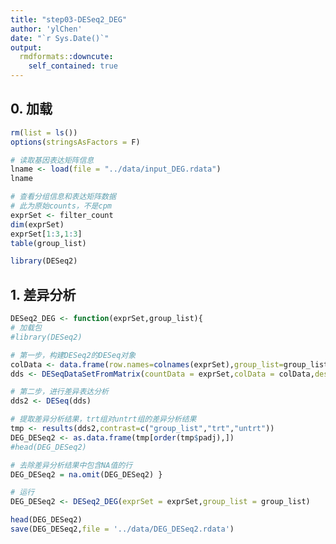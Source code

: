 ```yaml
---
title: "step03-DESeq2_DEG"
author: 'ylChen'
date: "`r Sys.Date()`"
output:
  rmdformats::downcute:
    self_contained: true
---
```


## 0. 加载

```r
rm(list = ls())
options(stringsAsFactors = F)

# 读取基因表达矩阵信息
lname <- load(file = "../data/input_DEG.rdata")
lname 

# 查看分组信息和表达矩阵数据
# 此为原始counts，不是cpm
exprSet <- filter_count
dim(exprSet)
exprSet[1:3,1:3]
table(group_list)
```

```r
library(DESeq2)
```


## 1. 差异分析

```r

DESeq2_DEG <- function(exprSet,group_list){
# 加载包
#library(DESeq2)

# 第一步，构建DESeq2的DESeq对象
colData <- data.frame(row.names=colnames(exprSet),group_list=group_list)
dds <- DESeqDataSetFromMatrix(countData = exprSet,colData = colData,design = ~ group_list)

# 第二步，进行差异表达分析
dds2 <- DESeq(dds)

# 提取差异分析结果，trt组对untrt组的差异分析结果
tmp <- results(dds2,contrast=c("group_list","trt","untrt"))
DEG_DESeq2 <- as.data.frame(tmp[order(tmp$padj),])
#head(DEG_DESeq2)

# 去除差异分析结果中包含NA值的行
DEG_DESeq2 = na.omit(DEG_DESeq2) }

# 运行
DEG_DESeq2 <- DESeq2_DEG(exprSet = exprSet,group_list = group_list)

head(DEG_DESeq2)
save(DEG_DESeq2,file = '../data/DEG_DESeq2.rdata')

```




